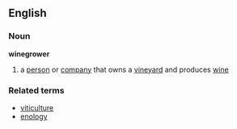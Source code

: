 ==English==
===Noun===
'''winegrower'''
#a [[person]] or [[company]] that owns a [[vineyard]] and produces [[wine]]
===Related terms===
*[[viticulture]]
*[[enology]]